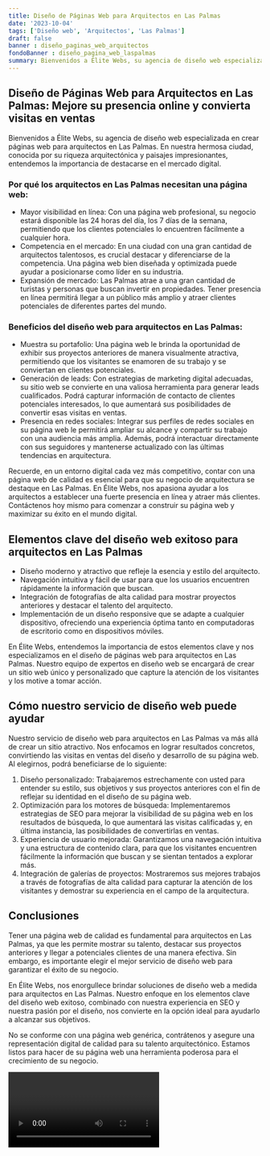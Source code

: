 ```yaml
---
title: Diseño de Páginas Web para Arquitectos en Las Palmas
date: '2023-10-04'
tags: ['Diseño web', 'Arquitectos', 'Las Palmas']
draft: false
banner : diseño_paginas_web_arquitectos
fondoBanner : diseño_pagina_web_laspalmas
summary: Bienvenidos a Élite Webs, su agencia de diseño web especializada en crear páginas web para arquitectos en Las Palmas. En nuestra hermosa ciudad, conocida por su riqueza arquitectónica y paisajes impresionantes, entendemos la importancia de destacarse en el mercado digital.
---
```


## Diseño de Páginas Web para Arquitectos en Las Palmas: Mejore su presencia online y convierta visitas en ventas

Bienvenidos a Élite Webs, su agencia de diseño web especializada en crear páginas web para arquitectos en Las Palmas. En nuestra hermosa ciudad, conocida por su riqueza arquitectónica y paisajes impresionantes, entendemos la importancia de destacarse en el mercado digital.

### Por qué los arquitectos en Las Palmas necesitan una página web:

- Mayor visibilidad en línea: Con una página web profesional, su negocio estará disponible las 24 horas del día, los 7 días de la semana, permitiendo que los clientes potenciales lo encuentren fácilmente a cualquier hora.
- Competencia en el mercado: En una ciudad con una gran cantidad de arquitectos talentosos, es crucial destacar y diferenciarse de la competencia. Una página web bien diseñada y optimizada puede ayudar a posicionarse como líder en su industria.
- Expansión de mercado: Las Palmas atrae a una gran cantidad de turistas y personas que buscan invertir en propiedades. Tener presencia en línea permitirá llegar a un público más amplio y atraer clientes potenciales de diferentes partes del mundo.

### Beneficios del diseño web para arquitectos en Las Palmas:

- Muestra su portafolio: Una página web le brinda la oportunidad de exhibir sus proyectos anteriores de manera visualmente atractiva, permitiendo que los visitantes se enamoren de su trabajo y se conviertan en clientes potenciales.
- Generación de leads: Con estrategias de marketing digital adecuadas, su sitio web se convierte en una valiosa herramienta para generar leads cualificados. Podrá capturar información de contacto de clientes potenciales interesados, lo que aumentará sus posibilidades de convertir esas visitas en ventas.
- Presencia en redes sociales: Integrar sus perfiles de redes sociales en su página web le permitirá ampliar su alcance y compartir su trabajo con una audiencia más amplia. Además, podrá interactuar directamente con sus seguidores y mantenerse actualizado con las últimas tendencias en arquitectura.

Recuerde, en un entorno digital cada vez más competitivo, contar con una página web de calidad es esencial para que su negocio de arquitectura se destaque en Las Palmas. En Élite Webs, nos apasiona ayudar a los arquitectos a establecer una fuerte presencia en línea y atraer más clientes. Contáctenos hoy mismo para comenzar a construir su página web y maximizar su éxito en el mundo digital.

<GifSeo />

<Cta />

## Elementos clave del diseño web exitoso para arquitectos en Las Palmas

- Diseño moderno y atractivo que refleje la esencia y estilo del arquitecto.
- Navegación intuitiva y fácil de usar para que los usuarios encuentren rápidamente la información que buscan.
- Integración de fotografías de alta calidad para mostrar proyectos anteriores y destacar el talento del arquitecto.
- Implementación de un diseño responsive que se adapte a cualquier dispositivo, ofreciendo una experiencia óptima tanto en computadoras de escritorio como en dispositivos móviles.

En Élite Webs, entendemos la importancia de estos elementos clave y nos especializamos en el diseño de páginas web para arquitectos en Las Palmas. Nuestro equipo de expertos en diseño web se encargará de crear un sitio web único y personalizado que capture la atención de los visitantes y los motive a tomar acción.

## Cómo nuestro servicio de diseño web puede ayudar

Nuestro servicio de diseño web para arquitectos en Las Palmas va más allá de crear un sitio atractivo. Nos enfocamos en lograr resultados concretos, convirtiendo las visitas en ventas del diseño y desarrollo de su página web. Al elegirnos, podrá beneficiarse de lo siguiente:

1. Diseño personalizado: Trabajaremos estrechamente con usted para entender su estilo, sus objetivos y sus proyectos anteriores con el fin de reflejar su identidad en el diseño de su página web. 
2. Optimización para los motores de búsqueda: Implementaremos estrategias de SEO para mejorar la visibilidad de su página web en los resultados de búsqueda, lo que aumentará las visitas calificadas y, en última instancia, las posibilidades de convertirlas en ventas.
3. Experiencia de usuario mejorada: Garantizamos una navegación intuitiva y una estructura de contenido clara, para que los visitantes encuentren fácilmente la información que buscan y se sientan tentados a explorar más.
4. Integración de galerías de proyectos: Mostraremos sus mejores trabajos a través de fotografías de alta calidad para capturar la atención de los visitantes y demostrar su experiencia en el campo de la arquitectura.

## Conclusiones

Tener una página web de calidad es fundamental para arquitectos en Las Palmas, ya que les permite mostrar su talento, destacar sus proyectos anteriores y llegar a potenciales clientes de una manera efectiva. Sin embargo, es importante elegir el mejor servicio de diseño web para garantizar el éxito de su negocio.

En Élite Webs, nos enorgullece brindar soluciones de diseño web a medida para arquitectos en Las Palmas. Nuestro enfoque en los elementos clave del diseño web exitoso, combinado con nuestra experiencia en SEO y nuestra pasión por el diseño, nos convierte en la opción ideal para ayudarlo a alcanzar sus objetivos.

No se conforme con una página web genérica, contrátenos y asegure una representación digital de calidad para su talento arquitectónico. Estamos listos para hacer de su página web una herramienta poderosa para el crecimiento de su negocio.

<Video />

<CtaBot job='Arquitectos' city='Las Palmas'/>

<Gmaps query='Las Palmas+españa+maps' />